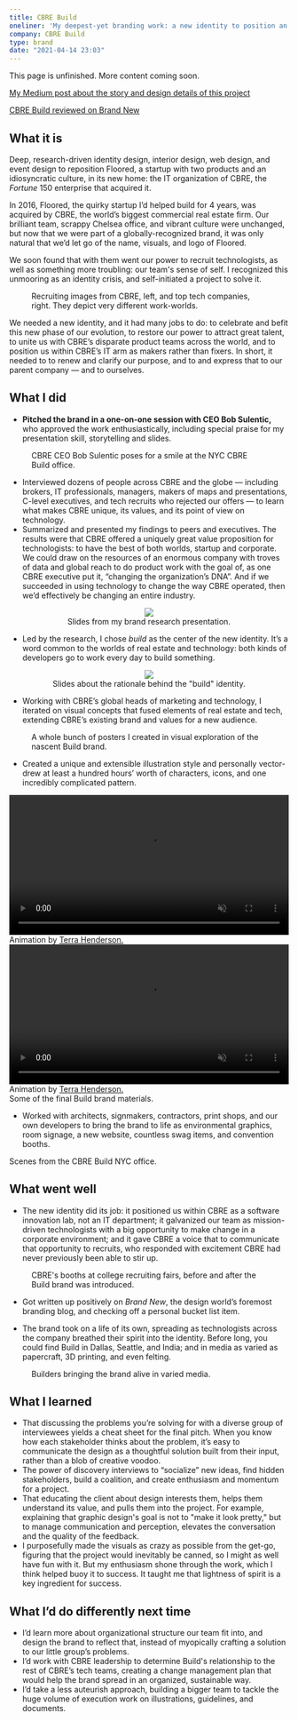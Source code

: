 ```yaml
---
title: CBRE Build
oneliner: 'My deepest-yet branding work: a new identity to position an eccentric startup within the Fortune 150 company that acquired it'
company: CBRE Build
type: brand
date: "2021-04-14 23:03"
---
```


<p className="bigText">This page is unfinished. More content coming soon.</p>

[My Medium post about the story and design details of this project](https://medium.com/cbrebuild/how-we-made-cbre-build-part-1-d303f0b5fd6d?source=friends_link&sk=8afab89c487068da9e37e67e4fdb96ba)

[CBRE Build reviewed on Brand New](https://www.underconsideration.com/brandnew/archives/new_logo_and_identity_for_cbre_build_done_in_house.php)

## What it is
<p class="bigText"> Deep, research-driven identity design, interior design, web design, and event design to reposition <Link to='/work/floored-brand'>Floored</Link>, a startup with two products and an idiosyncratic culture, in its new home: the IT organization of CBRE, the <i>Fortune</i> 150 enterprise that acquired it.</p>

In 2016, Floored, the quirky startup I’d helped build for 4 years, was acquired by CBRE, the world’s biggest commercial real estate firm. Our brilliant team, scrappy Chelsea office, and vibrant culture were unchanged, but now that we were part of a globally-recognized brand, it was only natural that we’d let go of the name, visuals, and logo of Floored.

We soon found that with them went our power to recruit technologists, as well as something more troubling: our team's sense of self. I recognized this unmooring as an identity crisis, and self-initiated a project to solve it. 

<figure>
  <JzImage filename="recruiting-cbre" alt="poops"/>
</figure>

<figure>
  <div className="two-up">
    <JzImage filename='recruiting-cbre' alt="A sampling of CBRE's broker-centric recruiting materials." />
    <JzImage filename='recruiting-tech' alt="A sampling of recruiting materials from tech companies." />
  </div>
  <figcaption>Recruiting images from CBRE, left, and top tech companies, right. They depict very different work-worlds.</figcaption>
</figure>


We needed a new identity, and it had many jobs to do: to celebrate and befit this new phase of our evolution, to restore our power to attract great talent, to unite us with CBRE’s disparate product teams across the world, and to position us within CBRE’s IT arm as makers rather than fixers. In short, it needed to to renew and clarify our purpose, and to and express that to our parent company — and to ourselves.

## What I did
- **Pitched the brand in a one-on-one session with CEO Bob Sulentic,** who approved the work enthusiastically, including special praise for my presentation skill, storytelling and slides.

<figure>
  <JzImage filename='bob-the-builder' alt="CBRE CEO Bob Sulentic poses for a smile at the NYC CBRE Build office, in front of a glass wall covered in our circuitmap brand graphics." />
  <figcaption>CBRE CEO Bob Sulentic poses for a smile at the NYC CBRE Build office.</figcaption>
</figure>

- Interviewed dozens of people across CBRE and the globe — including brokers, IT professionals, managers, makers of maps and presentations, C-level executives, and tech recruits who rejected our offers — to learn what makes CBRE unique, its values, and its point of view on technology.
- Summarized and presented my findings to peers and executives. The results were that CBRE offered a uniquely great value proposition for technologists: to have the best of both worlds, startup and corporate. We could draw on the resources of an enormous company with troves of data and global reach to do product work with the goal of, as one CBRE executive put it, “changing the organization’s DNA”. And if we succeeded in using technology to change the way CBRE operated, then we’d effectively be changing an entire industry. 

<figure style="text-align: center">
  <img src='./brand-research.gif' style="margin-bottom: 0; max-height:18em;" className="shadow"/>
  <figcaption>Slides from my  brand research presentation.</figcaption>
</figure>

- Led by the research, I chose _build_ as the center of the new identity. It’s a word common to the worlds of real estate and technology: both kinds of developers go to work every day to build something. 

<figure style="text-align: center">
  <img src='./cre-tech-build.gif' style="margin-bottom: 0; max-height:18em;" className="shadow"/>
  <figcaption>Slides about the rationale behind the "build" identity.</figcaption>
</figure>


- Working with CBRE’s global heads of marketing and technology, I iterated on visual concepts that fused elements of real estate and tech, extending CBRE’s existing brand and values for a new audience.

<figure>
  <JzImage filename='posters0' alt="" />
  <JzImage filename='posters1' alt="" />
  <figcaption>A whole bunch of posters I created in visual exploration of the nascent Build brand.</figcaption>
</figure>


- Created a unique and extensible illustration style and personally vector-drew at least a hundred hours’ worth of characters, icons, and one incredibly complicated pattern.

<WidthBleeder style={{marginBottom:0}}>
  <ScrollableCarouselProvider
  naturalSlideWidth={900}
  naturalSlideHeight={600}
  totalSlides={5}
  visibleSlides={1}
  step={1}
  isIntrinsicHeight={true}
  >
  <Slider classNameTray="center">
    <Slide index={0}>
      <video loop autoplay playsinline muted width="100%">
        <source src="./party.mp4" type="video/mp4" />
      </video>
      <figcaption>Animation by <a href="https://www.terrahenderson.com" target="_blank">Terra Henderson.</a></figcaption>
    </Slide>
    <Slide index={1}>
      <JzImage filename='style-guide' alt="Pages from the Build brand style guide." className="shadow"/>
    </Slide>
    <Slide index={2}>
      <video loop autoplay playsinline muted width="100%">
        <source src="./builder-gifs.mp4" type="video/mp4" />
      </video>
      <figcaption>Animation by <a href="https://www.terrahenderson.com" target="_blank">Terra Henderson.</a></figcaption>
    </Slide>
    <Slide index={3}>
      <JzImage filename='swag' alt="Build swag, including duffel bags and enamel pins." />
    </Slide>
    <Slide index={4}>
      <JzImage filename='slides' alt="Slide templates with various Build graphics." />
    </Slide>
  </Slider>
  <DotGroup showAsSelectedForCurrentSlideOnly={true}/>
</ScrollableCarouselProvider>
</WidthBleeder>
<figcaption>Some of the final Build brand materials.</figcaption>




- Worked with architects, signmakers, contractors, print shops, and our own developers to bring the brand to life as environmental graphics, room signage, a new website, countless swag items, and convention booths.


<WidthBleeder style={{marginBottom:0}}>
  <ScrollableCarouselProvider
  naturalSlideWidth={900}
  naturalSlideHeight={600}
  totalSlides={3}
  visibleSlides={1}
  step={1}
  isIntrinsicHeight={true}
  >
  <Slider classNameTray="center">
    <Slide index={0}>
      <JzImage filename='office1' alt="" />
    </Slide>
    <Slide index={1}>
      <JzImage filename='signs' alt="" />
    </Slide>
    <Slide index={2}>
      <JzImage filename='office0' alt="" />
    </Slide>
  </Slider>
  <DotGroup showAsSelectedForCurrentSlideOnly={true}/>
</ScrollableCarouselProvider>
</WidthBleeder>
<figcaption>Scenes from the CBRE Build NYC office.</figcaption>

## What went well
- The new identity did its job: it positioned us within CBRE as a software innovation lab, not an IT department; it galvanized our team as mission-driven technologists with a big opportunity to make change in a corporate environment; and it gave CBRE a voice that to communicate that opportunity to recruits, who responded with excitement CBRE had never previously been able to stir up.

<figure>
  <JzImage filename='booths' alt="" />
  <figcaption>CBRE's booths at college recruiting fairs, before and after the Build brand was introduced.</figcaption>
</figure>

- Got written up positively on _Brand New_, the design world’s foremost branding blog, and checking off a personal bucket list item.

<figure>
  <JzImage filename='brand-new' alt="CBRE Build featured on Brand New's website." />
</figure>

- The brand took on a life of its own, spreading as technologists across the company breathed their spirit into the identity. Before long, you could find Build in Dallas, Seattle, and India; and in media as varied as papercraft, 3D printing, and even felting.

<figure>
  <JzImage filename='brand-life' alt="" />
  <figcaption>Builders bringing the brand alive in varied media.</figcaption>
</figure>


## What I learned
- That discussing the problems you’re solving for with a diverse group of interviewees yields a cheat sheet for the final pitch. When you know how each stakeholder thinks about the problem, it’s easy to communicate the design as a thoughtful solution built from their input, rather than a blob of creative voodoo.
- The power of discovery interviews to “socialize” new ideas, find hidden stakeholders, build a coalition, and create enthusiasm and momentum for a project.
- That educating the client about design interests them, helps them understand its value, and pulls them into the project. For example, explaining that graphic design's goal is not to "make it look pretty," but to manage communication and perception, elevates the conversation and the quality of the feedback.
- I purposefully made the visuals as crazy as possible from the get-go, figuring that the project would inevitably be canned, so I might as well have fun with it. But my enthusiasm shone through the work, which I think helped buoy it to success. It taught me that lightness of spirit is a key ingredient for success.
## What I’d do differently next time
- I’d learn more about organizational structure our team fit into, and design the brand to reflect that, instead of myopically crafting a solution to our little group’s problems.
- I’d work with CBRE leadership to determine Build's relationship to the rest of CBRE’s tech teams, creating a change management plan that would help the brand spread in an organized, sustainable way. 
- I’d take a less auteurish approach, building a bigger team to tackle the huge volume of execution work on illustrations, guidelines, and documents. 

